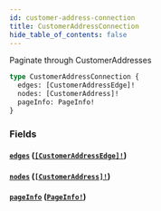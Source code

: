 ```yaml
---
id: customer-address-connection
title: CustomerAddressConnection
hide_table_of_contents: false
---
```



Paginate through CustomerAddresses

```graphql
type CustomerAddressConnection {
  edges: [CustomerAddressEdge]!
  nodes: [CustomerAddress]!
  pageInfo: PageInfo!
}
```


### Fields

#### [`edges`](#) ([`[CustomerAddressEdge]!`](/demand/api/graphql-admin/reference/objects/customer-address-edge))




#### [`nodes`](#) ([`[CustomerAddress]!`](/demand/api/graphql-admin/reference/objects/customer-address))




#### [`pageInfo`](#) ([`PageInfo!`](/demand/api/graphql-admin/reference/objects/page-info))






